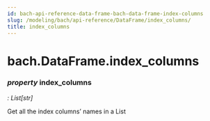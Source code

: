 ```yaml
---
id: bach-api-reference-data-frame-bach-data-frame-index-columns
slug: /modeling/bach/api-reference/DataFrame/index_columns/
title: index_columns
---
```


# bach.DataFrame.index_columns

<div className="property">

### <span className="type-annotation"><em>property </em></span> <span className="name">index_columns</span>

<span className="type-annotation"><em>

: List[str]

</em></span> 


<div className="content">

Get all the index columns’ names in a List


</div>


</div>
